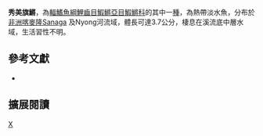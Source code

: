 {{Speciesbox 
| taxon = Aphyosemion lividum
| status = NE
| status_system = IUCN3.1
| authority =  [[Legros|Legros]] & [[Zentz|Zentz]], 2007
| synonyms = 
}}
'''秀美旗鱂'''，為[[輻鰭魚綱|輻鰭魚綱]][[鯉齒目|鯉齒目]][[鰕鱂亞目|鰕鱂亞目]][[鰕鱂科|鰕鱂科]]的其中一[[種|種]]，為熱帶淡水魚，分布於[[非洲|非洲]][[喀麥隆|喀麥隆]]Sanaga 及Nyong河流域，體長可達3.7公分，棲息在溪流底中層水域，生活習性不明。

== 參考文獻 ==
*{{FishBase_species|genus=Aphyosemion|species=lividum|year=2014|month=7}}

== 擴展閱讀 ==
{{refbegin}}
{{wikispecies-inline|Aphyosemion lividum|秀美旗鱂}}
{{refend}}
{{Taxonbar|from=Q6422685}}

[[Category:旗鱂屬|X]]


{{魚類小作品}}